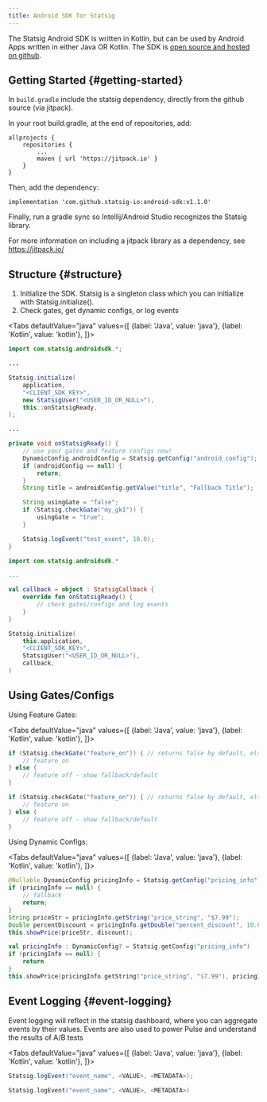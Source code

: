```yaml
---
title: Android SDK for Statsig
---
```



The Statsig Android SDK is written in Kotlin, but can be used by Android Apps written in either Java OR Kotlin.
The SDK is [open source and hosted on github](https://github.com/statsig-io/android-sdk).

## Getting Started {#getting-started}

In `build.gradle` include the statsig dependency, directly from the github source (via jitpack).

In your root build.gradle, at the end of repositories, add:

    allprojects {
        repositories {
            ...
            maven { url 'https://jitpack.io' }
        }
    }

Then, add the dependency:

    implementation 'com.github.statsig-io:android-sdk:v1.1.0'

Finally, run a gradle sync so Intellij/Android Studio recognizes the Statsig library.

For more information on including a jitpack library as a dependency, see https://jitpack.io/

## Structure {#structure}

1. Initialize the SDK. Statsig is a singleton class which you can initialize with Statsig.initialize().
2. Check gates, get dynamic configs, or log events

<Tabs
  defaultValue="java"
  values={[
    {label: 'Java', value: 'java'},
    {label: 'Kotlin', value: 'kotlin'},
  ]}>
  <TabItem value="java">

```java
import com.statsig.androidsdk.*;

...

Statsig.initialize(
    application,
    "<CLIENT_SDK_KEY>",
    new StatsigUser("<USER_ID_OR_NULL>"),
    this::onStatsigReady,
);

...

private void onStatsigReady() {
    // use your gates and feature configs now!
    DynamicConfig androidConfig = Statsig.getConfig("android_config");
    if (androidConfig == null) {
        return;
    }
    String title = androidConfig.getValue("title", "Fallback Title");

    String usingGate = "false";
    if (Statsig.checkGate("my_gk1")) {
        usingGate = "true";
    }

    Statsig.logEvent("test_event", 10.0);
}
```

  </TabItem>
  <TabItem value="kotlin">

```kotlin
import com.statsig.androidsdk.*

...

val callback = object : StatsigCallback {
    override fun onStatsigReady() {
        // check gates/configs and log events
    }
}

Statsig.initialize(
    this.application,
    "<CLIENT_SDK_KEY>",
    StatsigUser("<USER_ID_OR_NULL>"),
    callback,
)
```

  </TabItem>
</Tabs>

## Using Gates/Configs

Using Feature Gates:

<Tabs
  defaultValue="java"
  values={[
    {label: 'Java', value: 'java'},
    {label: 'Kotlin', value: 'kotlin'},
  ]}>
  <TabItem value="java">

```java
if (Statsig.checkGate("feature_on")) { // returns false by default, else, returns the gate value for the initialized user
    // feature on
} else {
    // feature off - show fallback/default
}
```

  </TabItem>
  <TabItem value="kotlin">

```kotlin
if (Statsig.checkGate("feature_on")) { // returns false by default, else, returns the gate value for the initialized user
    // feature on
} else {
    // feature off - show fallback/default
}
```

  </TabItem>
</Tabs>
     
 Using Dynamic Configs:
 
 <Tabs
  defaultValue="java"
  values={[
    {label: 'Java', value: 'java'},
    {label: 'Kotlin', value: 'kotlin'},
  ]}>
  <TabItem value="java">

```java
@Nullable DynamicConfig pricingInfo = Statsig.getConfig("pricing_info");
if (pricingInfo == null) {
    // fallback
    return;
}
String priceStr = pricingInfo.getString("price_string", "$7.99");
Double percentDiscount = pricingInfo.getDouble("percent_discount", 10.0);
this.showPrice(priceStr, discount);
```

  </TabItem>
  <TabItem value="kotlin">

```kotlin
val pricingInfo : DynamicConfig? = Statsig.getConfig("pricing_info")
if (pricingInfo == null) {
    return
}
this.showPrice(pricingInfo.getString("price_string", "$7.99"), pricingInfo.getDouble("percent_discount", 10.0))
```

  </TabItem>
</Tabs>

## Event Logging {#event-logging}

Event logging will reflect in the statsig dashboard, where you can aggregate events by their values. Events are also used to power Pulse and understand the results of A/B tests

<Tabs
  defaultValue="java"
  values={[
    {label: 'Java', value: 'java'},
    {label: 'Kotlin', value: 'kotlin'},
  ]}>
  <TabItem value="java">

```java
Statsig.logEvent("event_name", <VALUE>, <METADATA>);
```

  </TabItem>
  <TabItem value="kotlin">

```kotlin
Statsig.logEvent("event_name", <VALUE>, <METADATA>)
```

  </TabItem>
</Tabs>

